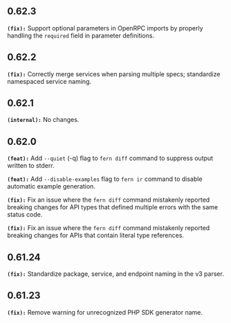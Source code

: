 ## 0.62.3
**`(fix):`** Support optional parameters in OpenRPC imports by properly handling the `required` field in parameter definitions.


## 0.62.2
**`(fix):`** Correctly merge services when parsing multiple specs; standardize namespaced service naming.


## 0.62.1
**`(internal):`** No changes.


## 0.62.0
**`(feat):`** Add `--quiet` (-q) flag to `fern diff` command to suppress output written to stderr.


**`(feat):`** Add `--disable-examples` flag to `fern ir` command to disable automatic example generation.


**`(fix):`** Fix an issue where the `fern diff` command mistakenly reported breaking changes
for API types that defined multiple errors with the same status code.


**`(fix):`** Fix an issue where the `fern diff` command mistakenly reported breaking changes
for APIs that contain literal type references.


## 0.61.24
**`(fix):`** Standardize package, service, and endpoint naming in the v3 parser.


## 0.61.23
**`(fix):`** Remove warning for unrecognized PHP SDK generator name.


